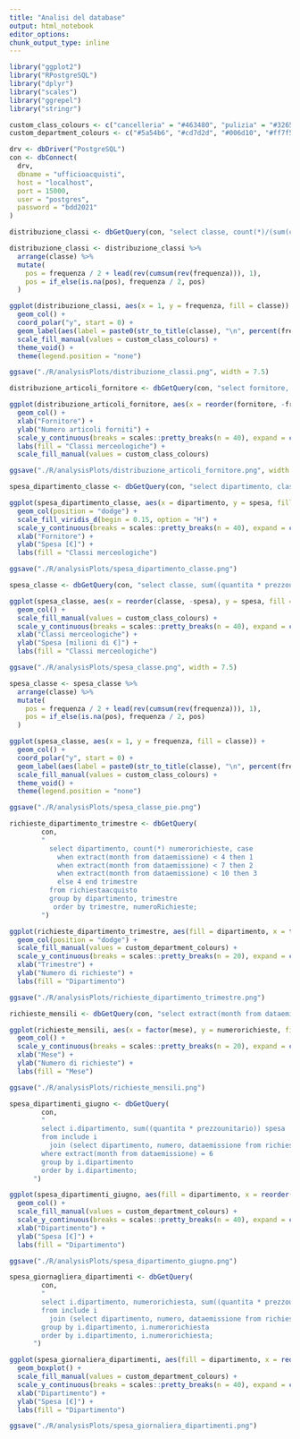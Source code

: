 ```yaml
---
title: "Analisi del database"
output: html_notebook
editor_options:
chunk_output_type: inline
---
```



```r
library("ggplot2")
library("RPostgreSQL")
library("dplyr")
library("scales")
library("ggrepel")
library("stringr")

custom_class_colours <- c("cancelleria" = "#463480", "pulizia" = "#32658e", "libri" = "#218e8d", "informatica" = "#33b67a", "elettronica" = "#8dd645", "mobilia" = "#fde725")
custom_department_colours <- c("#5a54b6", "#cd7d2d", "#006d10", "#ff7f5f", "#900019", "#ff86de", "#02d691", "#abfb8a", "#ff5b98", "#d07b00", "#56007f", "#c1a700", "#76a700", "#00279e", "#d10086", "#ed9e00", "#fd7dff", "#7671ff", "#e70045", "#cc69ff", "#99ff5d", "#ffdc0f", "#ff45db", "#eeef09", "#00cc34", "#97e200", "#7400b8", "#a0ff33", "#f2000d", "#d936ea")
```

```r
drv <- dbDriver("PostgreSQL")
con <- dbConnect(
  drv,
  dbname = "ufficioacquisti",
  host = "localhost",
  port = 15000,
  user = "postgres",
  password = "bdd2021"
)
```


```r
distribuzione_classi <- dbGetQuery(con, "select classe, count(*)/(sum(count(*)) over()) as frequenza from articolo group by classe;")

distribuzione_classi <- distribuzione_classi %>%
  arrange(classe) %>%
  mutate(
    pos = frequenza / 2 + lead(rev(cumsum(rev(frequenza))), 1),
    pos = if_else(is.na(pos), frequenza / 2, pos)
  )

ggplot(distribuzione_classi, aes(x = 1, y = frequenza, fill = classe)) +
  geom_col() +
  coord_polar("y", start = 0) +
  geom_label(aes(label = paste0(str_to_title(classe), "\n", percent(frequenza)), y = pos), size = 4, nudge_x = 1) +
  scale_fill_manual(values = custom_class_colours) +
  theme_void() +
  theme(legend.position = "none")

```


```r
ggsave("./R/analysisPlots/distribuzione_classi.png", width = 7.5)
```

```r
distribuzione_articoli_fornitore <- dbGetQuery(con, "select fornitore, classe, count(*) as frequenza from fornisce as f join (select codice, classe from articolo) as a on f.articolo = a.codice group by fornitore, classe;")

ggplot(distribuzione_articoli_fornitore, aes(x = reorder(fornitore, -frequenza, sum), y = frequenza, fill = reorder(classe, frequenza))) +
  geom_col() +
  xlab("Fornitore") +
  ylab("Numero articoli forniti") +
  scale_y_continuous(breaks = scales::pretty_breaks(n = 40), expand = c(0, 0), limits = c(0, 220)) +
  labs(fill = "Classi merceologiche") +
  scale_fill_manual(values = custom_class_colours)

```

```r
ggsave("./R/analysisPlots/distribuzione_articoli_fornitore.png", width = 7.5)
```

```r
spesa_dipartimento_classe <- dbGetQuery(con, "select dipartimento, classe, sum(quantita * prezzounitario) as spesa from include i join (select codice, classe from articolo) a on i.articolo = a.codice group by dipartimento, classe;")

ggplot(spesa_dipartimento_classe, aes(x = dipartimento, y = spesa, fill = classe)) +
  geom_col(position = "dodge") +
  scale_fill_viridis_d(begin = 0.15, option = "H") +
  scale_y_continuous(breaks = scales::pretty_breaks(n = 40), expand = c(0, 0)) +
  xlab("Fornitore") +
  ylab("Spesa [€]") +
  labs(fill = "Classi merceologiche")

```

```r
ggsave("./R/analysisPlots/spesa_dipartimento_classe.png")
```

```r
spesa_classe <- dbGetQuery(con, "select classe, sum((quantita * prezzounitario)/1000000) as spesa, sum((quantita * prezzounitario)/1000000)/(sum(sum((quantita * prezzounitario)/1000000)) over()) as frequenza from include i join (select codice, classe from articolo) a on i.articolo = a.codice group by classe;")

ggplot(spesa_classe, aes(x = reorder(classe, -spesa), y = spesa, fill = classe)) +
  geom_col() +
  scale_fill_manual(values = custom_class_colours) +
  scale_y_continuous(breaks = scales::pretty_breaks(n = 40), expand = c(0, 0)) +
  xlab("Classi merceologiche") +
  ylab("Spesa [milioni di €]") +
  labs(fill = "Classi merceologiche")
```

```r
ggsave("./R/analysisPlots/spesa_classe.png", width = 7.5)
```

```r
spesa_classe <- spesa_classe %>%
  arrange(classe) %>%
  mutate(
    pos = frequenza / 2 + lead(rev(cumsum(rev(frequenza))), 1),
    pos = if_else(is.na(pos), frequenza / 2, pos)
  )

ggplot(spesa_classe, aes(x = 1, y = frequenza, fill = classe)) +
  geom_col() +
  coord_polar("y", start = 0) +
  geom_label(aes(label = paste0(str_to_title(classe), "\n", percent(frequenza)), y = pos), size = 4, nudge_x = 1) +
  scale_fill_manual(values = custom_class_colours) +
  theme_void() +
  theme(legend.position = "none")
```

```r
ggsave("./R/analysisPlots/spesa_classe_pie.png")
```

```r
richieste_dipartimento_trimestre <- dbGetQuery(
        con,
        "
          select dipartimento, count(*) numerorichieste, case
            when extract(month from dataemissione) < 4 then 1
            when extract(month from dataemissione) < 7 then 2
            when extract(month from dataemissione) < 10 then 3
            else 4 end trimestre
          from richiestaacquisto
          group by dipartimento, trimestre
           order by trimestre, numeroRichieste;
        ")

ggplot(richieste_dipartimento_trimestre, aes(fill = dipartimento, x = trimestre, y = numerorichieste)) +
  geom_col(position = "dodge") +
  scale_fill_manual(values = custom_department_colours) +
  scale_y_continuous(breaks = scales::pretty_breaks(n = 20), expand = c(0, 0)) +
  xlab("Trimestre") +
  ylab("Numero di richieste") +
  labs(fill = "Dipartimento")
```

```r
ggsave("./R/analysisPlots/richieste_dipartimento_trimestre.png")
```

```r
richieste_mensili <- dbGetQuery(con, "select extract(month from dataemissione) mese, count(*) numerorichieste from richiestaacquisto group by mese order by mese;")

ggplot(richieste_mensili, aes(x = factor(mese), y = numerorichieste, fill = factor(mese))) +
  geom_col() +
  scale_y_continuous(breaks = scales::pretty_breaks(n = 20), expand = c(0, 0)) +
  xlab("Mese") +
  ylab("Numero di richieste") +
  labs(fill = "Mese")
```

```r
ggsave("./R/analysisPlots/richieste_mensili.png")
```

```r
spesa_dipartimenti_giugno <- dbGetQuery(
        con,
        "
        select i.dipartimento, sum((quantita * prezzounitario)) spesa
        from include i
          join (select dipartimento, numero, dataemissione from richiestaacquisto) r on r.dipartimento = i.dipartimento and r.numero = i.numerorichiesta
        where extract(month from dataemissione) = 6
        group by i.dipartimento
        order by i.dipartimento;
      ")

ggplot(spesa_dipartimenti_giugno, aes(fill = dipartimento, x = reorder(dipartimento, -spesa), y = spesa)) +
  geom_col() +
  scale_fill_manual(values = custom_department_colours) +
  scale_y_continuous(breaks = scales::pretty_breaks(n = 40), expand = c(0, 0)) +
  xlab("Dipartimento") +
  ylab("Spesa [€]") +
  labs(fill = "Dipartimento")
```

```r
ggsave("./R/analysisPlots/spesa_dipartimento_giugno.png")
```


```r
spesa_giornagliera_dipartimenti <- dbGetQuery(
        con,
        "
        select i.dipartimento, numerorichiesta, sum((quantita * prezzounitario)) spesa
        from include i
          join (select dipartimento, numero, dataemissione from richiestaacquisto) r on r.dipartimento = i.dipartimento and r.numero = i.numerorichiesta
        group by i.dipartimento, i.numerorichiesta
        order by i.dipartimento, i.numerorichiesta;
      ")

ggplot(spesa_giornaliera_dipartimenti, aes(fill = dipartimento, x = reorder(dipartimento, -spesa), y = spesa)) +
  geom_boxplot() +
  scale_fill_manual(values = custom_department_colours) +
  scale_y_continuous(breaks = scales::pretty_breaks(n = 40), expand = c(0, 0)) +
  xlab("Dipartimento") +
  ylab("Spesa [€]") +
  labs(fill = "Dipartimento")

```

```r
ggsave("./R/analysisPlots/spesa_giornaliera_dipartimenti.png")
```
